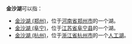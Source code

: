 '''金沙湖'''可以指：
*[[金沙湖_(郑州)|金沙湖 (郑州)]]，位于[[河南省|河南省]][[郑州市|郑州市]]的一个湖。
*[[金沙湖_(阜宁)|金沙湖 (阜宁)]]，位于[[江苏省|江苏省]][[阜宁县|阜宁县]]的一个湖。
*[[金沙湖_(杭州)|金沙湖 (杭州)]]，位于[[浙江省|浙江省]][[杭州市|杭州市]]的一个[[人工湖|人工湖]]。

{{disambig|Cat=三字消歧义}}